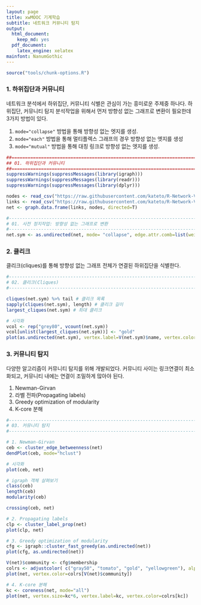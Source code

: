 ```yaml
---
layout: page
title: xwMOOC 기계학습
subtitle: 네트워크 커뮤니티 탐지
output:
  html_document: 
    keep_md: yes
  pdf_document:
    latex_engine: xelatex
mainfont: NanumGothic
---
```

 
``` r
source("tools/chunk-options.R")
```

### 1. 하위집단과 커뮤니티

네트워크 분석에서 하위집단, 커뮤니티 식별은 관심이 가는 흥미로운 주제중 하나다.
하위집단, 커뮤니티 탐지 분석작업을 위해서 먼저 방향성 없는 그래프로 변환이 필요한데 3가지 방법이 있다.

1. `mode="collapse"` 방법을 통해 방향성 없는 엣지를 생성.
1. `mode="each"` 방법을 통해 멀티플렉스 그래프의 경우 방향성 없는 엣지를 생성
1. `mode="mutual"` 방법을 통해 대칭 링크로 방향성 없는 엣지를 생성.


``` r
##================================================================================
## 01. 하위집단과 커뮤니티
##================================================================================
suppressWarnings(suppressMessages(library(igraph)))
suppressWarnings(suppressMessages(library(readr)))
suppressWarnings(suppressMessages(library(dplyr)))

nodes <- read_csv("https://raw.githubusercontent.com/kateto/R-Network-Visualization-Workshop/master/Data/Dataset1-Media-Example-NODES.csv", col_names = TRUE)
links <- read_csv("https://raw.githubusercontent.com/kateto/R-Network-Visualization-Workshop/master/Data/Dataset1-Media-Example-EDGES.csv", col_names = TRUE)
net <- graph.data.frame(links, nodes, directed=T)

#---------------------------------------------------------------------------------
# 01. 사전 정지작업: 방향성 없는 그래프로 변환
#---------------------------------------------------------------------------------
net.sym <- as.undirected(net, mode= "collapse", edge.attr.comb=list(weight="sum", "ignore"))
```

### 2. 클리크

클리크(cliques)를 통해 방향성 없는 그래프 전체가 연결된 하위집단을 식별한다.

``` r
#---------------------------------------------------------------------------------
# 02. 클리크(Cliques)
#---------------------------------------------------------------------------------

cliques(net.sym) %>% tail # 클리크 목록
sapply(cliques(net.sym), length) # 클리크 길이
largest_cliques(net.sym) # 최대 클리크

# 시각화
vcol <- rep("grey80", vcount(net.sym))
vcol[unlist(largest_cliques(net.sym))] <- "gold"
plot(as.undirected(net.sym), vertex.label=V(net.sym)$name, vertex.color=vcol)
```

### 3. 커뮤니티 탐지

다양한 알고리즘이 커뮤니티 탐지를 위해 개발되었다. 커뮤니티 사이는 링크연결이 최소화되고,
커뮤니티 내에는 연결이 조밀하게 많아야 된다.

1. Newman-Girvan
1. 라벨 전파(Propagating labels)
1. Greedy optimization of modularity
1. K-core 분해


``` r
#---------------------------------------------------------------------------------
# 03. 커뮤니티 탐지
#---------------------------------------------------------------------------------

# 1. Newman-Girvan
ceb <- cluster_edge_betweenness(net) 
dendPlot(ceb, mode="hclust")

# 시각화
plot(ceb, net)

# igraph 객체 살펴보기
class(ceb)
length(ceb)  
modularity(ceb)

crossing(ceb, net) 

# 2. Propagating labels
clp <- cluster_label_prop(net)
plot(clp, net)

# 3. Greedy optimization of modularity
cfg <- igraph::cluster_fast_greedy(as.undirected(net))
plot(cfg, as.undirected(net))

V(net)$community <- cfg$membership
colrs <- adjustcolor( c("gray50", "tomato", "gold", "yellowgreen"), alpha=.6)
plot(net, vertex.color=colrs[V(net)$community])

# 4. K-core 분해
kc <- coreness(net, mode="all")
plot(net, vertex.size=kc*6, vertex.label=kc, vertex.color=colrs[kc])
```